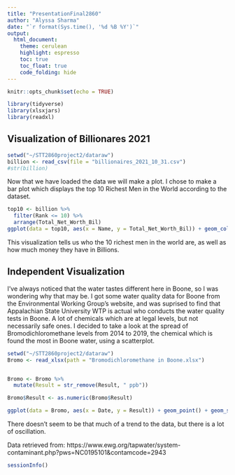 ```yaml
---
title: "PresentationFinal2860"
author: "Alyssa Sharma"
date: "`r format(Sys.time(), '%d %B %Y')`"
output:
  html_document:
    theme: cerulean
    highlight: espresso
    toc: true
    toc_float: true
    code_folding: hide
---
```


```r
knitr::opts_chunk$set(echo = TRUE)
```

```r
library(tidyverse)
library(xlsxjars)
library(readxl)
```

## Visualization of Billionares 2021
```r
setwd("~/STT2860project2/dataraw")
billion <- read_csv(file = "billionaires_2021_10_31.csv")
#str(billion)
```

Now that we have loaded the data we will make a plot. I chose to make a bar plot which displays the top 10 Richest Men in the World according to the dataset.
```r
top10 <- billion %>%
  filter(Rank <= 10) %>%
  arrange(Total_Net_Worth_Bil)
ggplot(data = top10, aes(x = Name, y = Total_Net_Worth_Bil)) + geom_col() + coord_flip() + labs(title = "The Top 10 Richest Men in the World")
```
This visualization tells us who the 10 richest men in the world are, as well as how much money they have in Billions.

## Independent Visualization

I've always noticed that the water tastes different here in Boone, so I was wondering why that may be. I got some water quality data for Boone from the Environmental Working Group's website, and was suprised to find that Appalachian State University WTP is actual who conducts the water quality tests in Boone. A lot of chemicals which are at legal levels, but not necessarily safe ones. I decided to take a look at the spread of Bromodichloromethane levels from 2014 to 2019, the chemical which is found the most in Boone water, using a scatterplot.

```r
setwd("~/STT2860project2/dataraw")
Bromo <- read_xlsx(path = "Bromodichloromethane in Boone.xlsx")


Bromo <- Bromo %>%
  mutate(Result = str_remove(Result, " ppb"))

Bromo$Result <- as.numeric(Bromo$Result)

ggplot(data = Bromo, aes(x = Date, y = Result)) + geom_point() + geom_smooth() + labs(title = "Bromodichloromethane levels from 2014 to 2019 in Boone NC", xlab = "Date", ylab = "Level in Parts Per Billion")

```
There doesn't seem to be that much of a trend to the data, but there is a lot of oscillation. 


Data retrieved from: https://www.ewg.org/tapwater/system-contaminant.php?pws=NC0195101&contamcode=2943



```r
sessionInfo()
```
